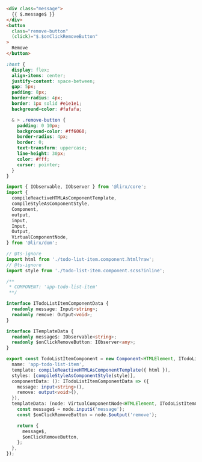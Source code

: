 
<Tabs>
  <TabItem value="html" label="HTML" default>

```html title="todo-list-item/todo-list-item.component.html"
<div class="message">
  {{ $.message$ }}
</div>
<button
  class="remove-button"
  (click)="$.$onClickRemoveButton"
>
  Remove
</button>
```

  </TabItem>

  <TabItem value="scss" label="SCSS">

```scss title="todo-list-item/todo-list-item.component.scss"
:host {
  display: flex;
  align-items: center;
  justify-content: space-between;
  gap: 5px;
  padding: 8px;
  border-radius: 4px;
  border: 1px solid #e1e1e1;
  background-color: #fafafa;

  & > .remove-button {
    padding: 0 10px;
    background-color: #ff6060;
    border-radius: 4px;
    border: 0;
    text-transform: uppercase;
    line-height: 30px;
    color: #fff;
    cursor: pointer;
  }
}
```

  </TabItem>

  <TabItem value="ts" label="TS">

```ts title="todo-list-item/todo-list-item.component.ts"
import { IObservable, IObserver } from '@lirx/core';
import {
  compileReactiveHTMLAsComponentTemplate,
  compileStyleAsComponentStyle,
  Component,
  output,
  input,
  Input,
  Output,
  VirtualComponentNode,
} from '@lirx/dom';

// @ts-ignore
import html from './todo-list-item.component.html?raw';
// @ts-ignore
import style from './todo-list-item.component.scss?inline';

/**
 * COMPONENT: 'app-todo-list-item'
 **/

interface ITodoListItemComponentData {
  readonly message: Input<string>;
  readonly remove: Output<void>;
}

interface ITemplateData {
  readonly message$: IObservable<string>;
  readonly $onClickRemoveButton: IObserver<any>;
}

export const TodoListItemComponent = new Component<HTMLElement, ITodoListItemComponentData, ITemplateData>({
  name: 'app-todo-list-item',
  template: compileReactiveHTMLAsComponentTemplate({ html }),
  styles: [compileStyleAsComponentStyle(style)],
  componentData: (): ITodoListItemComponentData => ({
    message: input<string>(),
    remove: output<void>(),
  }),
  templateData: (node: VirtualComponentNode<HTMLElement, ITodoListItemComponentData>): ITemplateData => {
    const message$ = node.input$('message');
    const $onClickRemoveButton = node.$output('remove');

    return {
      message$,
      $onClickRemoveButton,
    };
  },
});
```

  </TabItem>

</Tabs>
